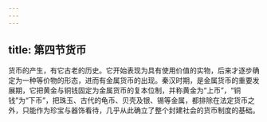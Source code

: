 ```yaml
---
---
---
```

title: 第四节货币
---



货币的产生，有它古老的历史。它开始表现为具有使用价值的实物，后来才逐步确定为一种等价物的形态，进而有金属货币的出现。秦汉时期，是金属货币的重要发展期，它把黄金与铜钱固定为金属货币的复本位制，并称黄金为“上币”，“铜钱”为“下币”，把珠玉、古代的龟币、贝壳及银、锡等金属，都排除在法定货币之外，只能作为珍宝与器饰看待，几乎从此确立了整个封建社会的货币制度的基础。